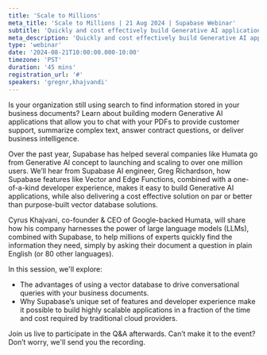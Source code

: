 ```yaml
---
title: 'Scale to Millions'
meta_title: 'Scale to Millions | 21 Aug 2024 | Supabase Webinar'
subtitle: 'Quickly and cost effectively build Generative AI applications that you can use to chat with your company’s documents.'
meta_description: 'Quickly and cost effectively build Generative AI applications that you can use to chat with your company’s documents.'
type: 'webinar'
date: '2024-08-21T10:00:00.000-10:00'
timezone: 'PST'
duration: '45 mins'
registration_url: '#'
speakers: 'gregnr,khajvandi'
---
```


Is your organization still using search to find information stored in your business documents? Learn about building modern Generative AI applications that allow you to chat with your PDFs to provide customer support, summarize complex text, answer contract questions, or deliver business intelligence.

Over the past year, Supabase has helped several companies like Humata go from Generative AI concept to launching and scaling to over one million users. We’ll hear from Supabase AI engineer, Greg Richardson, how Supabase features like Vector and Edge Functions, combined with a one-of-a-kind developer experience, makes it easy to build Generative AI applications, while also delivering a cost effective solution on par or better than purpose-built vector database solutions.

Cyrus Khajvani, co-founder & CEO of Google-backed Humata, will share how his company harnesses the power of large language models (LLMs), combined with Supabase, to help millions of experts quickly find the information they need, simply by asking their document a question in plain English (or 80 other languages).

In this session, we'll explore:

- The advantages of using a vector database to drive conversational queries with your business documents.
- Why Supabase’s unique set of features and developer experience make it possible to build highly scalable applications in a fraction of the time and cost required by traditional cloud providers.

Join us live to participate in the Q&A afterwards. Can’t make it to the event? Don’t worry, we'll send you the recording.
